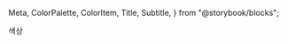   Meta,
  ColorPalette,
  ColorItem,
  Title,
  Subtitle,
} from "@storybook/blocks";

<Meta title="Foundations/Colors" />

<Title>Colors</Title>
<Subtitle>색상</Subtitle>

<br />

<ColorPalette>
  <ColorItem
    title="bases"
    subtitle=""
    colors={{
      Dark: "#0F172A",
      White: "#FFFFFF",
    }}
  />
  <ColorItem
    title="slate"
    subtitle=""
    colors={{
      50: "#f8fafc",
      100: "#f1f5f9",
      200: "#e2e8f0",
      300: "#cbd5e1",
      400: "#94a3b8",
      500: "#64748b",
      600: "#475569",
      700: "#1e293b",
      800: "#1e293b",
      900: "#0f172a",
    }}
  />
  <ColorItem
    title="blue"
    subtitle=""
    colors={{
      50: "#ebfaff",
      100: "#d3f2ff",
      200: "#b0e9ff",
      300: "#79e0ff",
      400: "#3bcaff",
      500: "#0ea9ff",
      600: "#0086ff",
      700: "#006eff",
      800: "#0059d2",
      900: "#044ea4",
      950: "#082e5f",
    }}
  />
  <ColorItem
    title="orange"
    subtitle=""
    colors={{
      50: "#fff8ed",
      100: "#ffeed4",
      200: "#ffdaa8",
      300: "#ffbf70",
      400: "#ff9837",
      500: "#ff780c",
      600: "#f05e06",
      700: "#c74607",
      800: "#9e370e",
      900: "#7f300f",
      950: "#451505",
    }}
  />
</ColorPalette>
